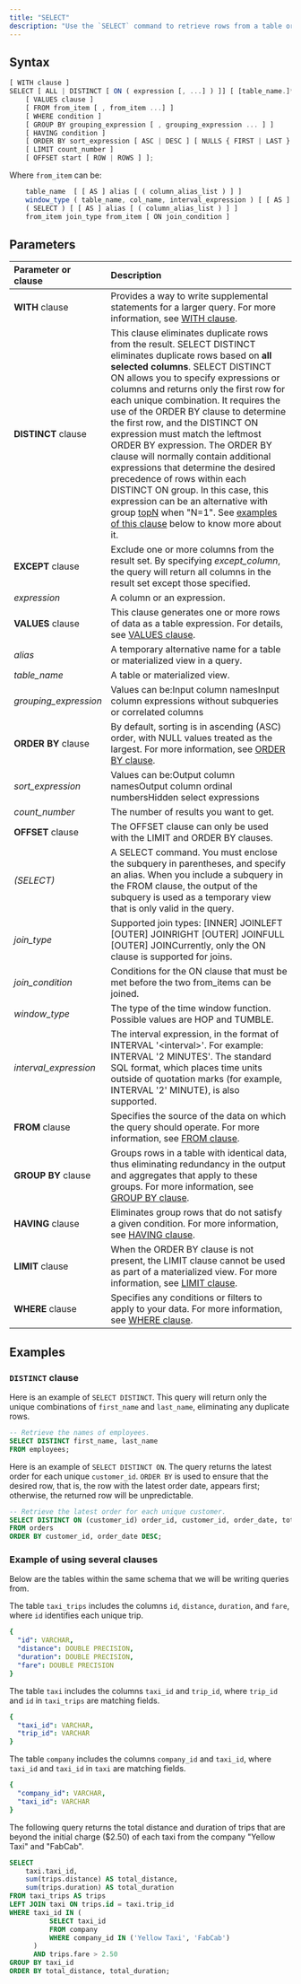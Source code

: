 ```yaml
---
title: "SELECT"
description: "Use the `SELECT` command to retrieve rows from a table or materialized view. It returns the rows that satisfy the criteria that you specify with the clauses and conditions in your query."
---
```


## Syntax

```js
[ WITH clause ]
SELECT [ ALL | DISTINCT [ ON ( expression [, ...] ) ]] [ [table_name.]* [ EXCEPT ( [table_name.]except_column, ... ] ) ] | expression [ AS output_name ] [ , expression [ AS output_name ] ... ] ]
    [ VALUES clause ]
    [ FROM from_item [ , from_item ...] ]
    [ WHERE condition ]
    [ GROUP BY grouping_expression [ , grouping_expression ... ] ]
    [ HAVING condition ]
    [ ORDER BY sort_expression [ ASC | DESC ] [ NULLS { FIRST | LAST } ] [ , ... ] ]
    [ LIMIT count_number ]
    [ OFFSET start [ ROW | ROWS ] ];
```

Where `from_item` can be:

```js
    table_name  [ [ AS ] alias [ ( column_alias_list ) ] ]
    window_type ( table_name, col_name, interval_expression ) [ [ AS ] alias [ ( column_alias_list ) ] ]
    ( SELECT ) [ [ AS ] alias [ ( column_alias_list ) ] ]
    from_item join_type from_item [ ON join_condition ]
```

## Parameters

| Parameter or clause    | Description                                                                                                                                                                                                                                                                                                                                                                                                                                                                                                                                                                                                                                                                                                                                                      |
| :--------------------- | :--------------------------------------------------------------------------------------------------------------------------------------------------------------------------------------------------------------------------------------------------------------------------------------------------------------------------------------------------------------------------------------------------------------------------------------------------------------------------------------------------------------------------------------------------------------------------------------------------------------------------------------------------------------------------------------------------------------------------------------------------------------- |
| **WITH** clause        | Provides a way to write supplemental statements for a larger query. For more information, see [WITH clause](/sql/query-syntax/with-clause).                                                                                                                                                                                                                                                                                                                                                                                                                                                                                                                                                                                                            |
| **DISTINCT** clause    | This clause eliminates duplicate rows from the result. SELECT DISTINCT eliminates duplicate rows based on **all selected columns**. SELECT DISTINCT ON allows you to specify expressions or columns and returns only the first row for each unique combination. It requires the use of the ORDER BY clause to determine the first row, and the DISTINCT ON expression must match the leftmost ORDER BY expression. The ORDER BY clause will normally contain additional expressions that determine the desired precedence of rows within each DISTINCT ON group. In this case, this expression can be an alternative with group [topN](/processing/sql/top-n-by-group) when "N=1". See [examples of this clause](#distinct-clause) below to know more about it. |
| **EXCEPT** clause      | Exclude one or more columns from the result set. By specifying _except\_column_, the query will return all columns in the result set except those specified.                                                                                                                                                                                                                                                                                                                                                                                                                                                                                                                                                                                                     |
| _expression_           | A column or an expression.                                                                                                                                                                                                                                                                                                                                                                                                                                                                                                                                                                                                                                                                                                                                       |
| **VALUES** clause      | This clause generates one or more rows of data as a table expression. For details, see [VALUES clause](/sql/query-syntax/values-clause).                                                                                                                                                                                                                                                                                                                                                                                                                                                                                                                                                                                              |
| _alias_                | A temporary alternative name for a table or materialized view in a query.                                                                                                                                                                                                                                                                                                                                                                                                                                                                                                                                                                                                                                                                                        |
| _table\_name_          | A table or materialized view.                                                                                                                                                                                                                                                                                                                                                                                                                                                                                                                                                                                                                                                                                                                                    |
| _grouping\_expression_ | Values can be:Input column namesInput column expressions without subqueries or correlated columns                                                                                                                                                                                                                                                                                                                                                                                                                                                                                                                                                                                                                                                                |
| **ORDER BY** clause    | By default, sorting is in ascending (ASC) order, with NULL values treated as the largest. For more information, see [ORDER BY clause](/sql/query-syntax/order-by-clause).                                                                                                                                                                                                                                                                                                                                                                                                                                                                                                                                                                              |
| _sort\_expression_     | Values can be:Output column namesOutput column ordinal numbersHidden select expressions                                                                                                                                                                                                                                                                                                                                                                                                                                                                                                                                                                                                                                                                          |
| _count\_number_        | The number of results you want to get.                                                                                                                                                                                                                                                                                                                                                                                                                                                                                                                                                                                                                                                                                                                           |
| **OFFSET** clause      | The OFFSET clause can only be used with the LIMIT and ORDER BY clauses.                                                                                                                                                                                                                                                                                                                                                                                                                                                                                                                                                                                                                                                                                          |
| _(SELECT)_             | A SELECT command. You must enclose the subquery in parentheses, and specify an alias. When you include a subquery in the FROM clause, the output of the subquery is used as a temporary view that is only valid in the query.                                                                                                                                                                                                                                                                                                                                                                                                                                                                                                                                    |
| _join\_type_           | Supported join types: \[INNER\] JOINLEFT \[OUTER\] JOINRIGHT \[OUTER\] JOINFULL \[OUTER\] JOINCurrently, only the ON clause is supported for joins.                                                                                                                                                                                                                                                                                                                                                                                                                                                                                                                                                                                                              |
| _join\_condition_      | Conditions for the ON clause that must be met before the two from\_items can be joined.                                                                                                                                                                                                                                                                                                                                                                                                                                                                                                                                                                                                                                                                          |
| _window\_type_         | The type of the time window function. Possible values are HOP and TUMBLE.                                                                                                                                                                                                                                                                                                                                                                                                                                                                                                                                                                                                                                                                                        |
| _interval\_expression_ | The interval expression, in the format of INTERVAL '\<interval>'. For example: INTERVAL '2 MINUTES'. The standard SQL format, which places time units outside of quotation marks (for example, INTERVAL '2' MINUTE), is also supported.                                                                                                                                                                                                                                                                                                                                                                                                                                                                                                                           |
| **FROM** clause        | Specifies the source of the data on which the query should operate. For more information, see [FROM clause](/sql/query-syntax/from-clause).                                                                                                                                                                                                                                                                                                                                                                                                                                                                                                                                                                                                            |
| **GROUP BY** clause    | Groups rows in a table with identical data, thus eliminating redundancy in the output and aggregates that apply to these groups. For more information, see [GROUP BY clause](/sql/query-syntax/group-by-clause).                                                                                                                                                                                                                                                                                                                                                                                                                                                                                                                                       |
| **HAVING** clause      | Eliminates group rows that do not satisfy a given condition. For more information, see [HAVING clause](/sql/query-syntax/having-clause).                                                                                                                                                                                                                                                                                                                                                                                                                                                                                                                                                                                                               |
| **LIMIT** clause       | When the ORDER BY clause is not present, the LIMIT clause cannot be used as part of a materialized view. For more information, see [LIMIT clause](/sql/query-syntax/limit-clause).                                                                                                                                                                                                                                                                                                                                                                                                                                                                                                                                                                     |
| **WHERE** clause       | Specifies any conditions or filters to apply to your data. For more information, see [WHERE clause](/sql/query-syntax/where-clause).                                                                                                                                                                                                                                                                                                                                                                                                                                                                                                                                                                                                                   |

## Examples

### `DISTINCT` clause
Here is an example of `SELECT DISTINCT`. This query will return only the unique combinations of `first_name` and `last_name`, eliminating any duplicate rows.

```sql
-- Retrieve the names of employees.
SELECT DISTINCT first_name, last_name
FROM employees;
```

Here is an example of `SELECT DISTINCT ON`. The query returns the latest order for each unique `customer_id`. `ORDER BY` is used to ensure that the desired row, that is, the row with the latest order date, appears first; otherwise, the returned row will be unpredictable.

```sql
-- Retrieve the latest order for each unique customer.
SELECT DISTINCT ON (customer_id) order_id, customer_id, order_date, total_amount
FROM orders
ORDER BY customer_id, order_date DESC;
```

### Example of using several clauses
Below are the tables within the same schema that we will be writing queries from.

The table `taxi_trips` includes the columns `id`, `distance`, `duration`, and `fare`, where `id` identifies each unique trip.

```yaml
{
  "id": VARCHAR,
  "distance": DOUBLE PRECISION,
  "duration": DOUBLE PRECISION,
  "fare": DOUBLE PRECISION
}
```

The table `taxi` includes the columns `taxi_id` and `trip_id`, where `trip_id` and `id` in `taxi_trips` are matching fields.

```yaml
{
  "taxi_id": VARCHAR,
  "trip_id": VARCHAR
}
```

The table `company` includes the columns `company_id` and `taxi_id`, where `taxi_id` and `taxi_id` in `taxi` are matching fields.

```yaml
{
  "company_id": VARCHAR,
  "taxi_id": VARCHAR
}
```

The following query returns the total distance and duration of trips that are beyond the initial charge ($2.50) of each taxi from the company "Yellow Taxi" and "FabCab".

```sql
SELECT
    taxi.taxi_id,
    sum(trips.distance) AS total_distance,
    sum(trips.duration) AS total_duration
FROM taxi_trips AS trips
LEFT JOIN taxi ON trips.id = taxi.trip_id
WHERE taxi_id IN (
          SELECT taxi_id
          FROM company
          WHERE company_id IN ('Yellow Taxi', 'FabCab')
      )
      AND trips.fare > 2.50
GROUP BY taxi_id
ORDER BY total_distance, total_duration;
```
